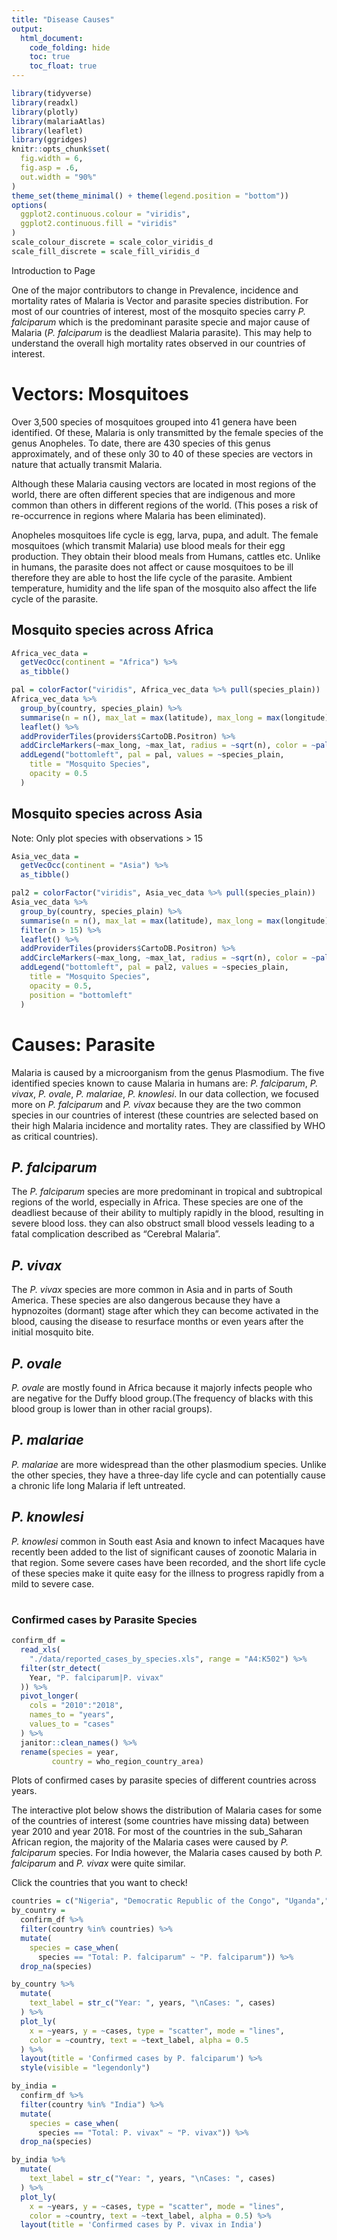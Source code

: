 ```yaml
---
title: "Disease Causes"
output: 
  html_document:
    code_folding: hide
    toc: true
    toc_float: true
---
```


```r
library(tidyverse)
library(readxl)
library(plotly)
library(malariaAtlas)
library(leaflet)
library(ggridges)
knitr::opts_chunk$set(
  fig.width = 6,
  fig.asp = .6,
  out.width = "90%"
)
theme_set(theme_minimal() + theme(legend.position = "bottom"))
options(
  ggplot2.continuous.colour = "viridis",
  ggplot2.continuous.fill = "viridis"
)
scale_colour_discrete = scale_color_viridis_d
scale_fill_discrete = scale_fill_viridis_d
```

Introduction to Page

One of the major contributors to change in Prevalence, incidence and mortality rates of Malaria is Vector and parasite species distribution. For most of our countries of interest, most of the mosquito species carry _P. falciparum_ which is the predominant parasite specie and major cause of Malaria (_P. falciparum_ is the deadliest Malaria parasite). This may help to understand the overall high mortality rates observed in our countries of interest.

# Vectors: Mosquitoes

Over 3,500 species of mosquitoes grouped into 41 genera have been identified. Of these, Malaria is only transmitted by the female species of the genus Anopheles. To date, there are 430 species of this genus approximately, and of these only 30 to 40 of these species are vectors in nature that actually transmit Malaria.

Although these Malaria causing vectors are located in most regions of the world, there are often different species that are indigenous and more common than others in different regions of the world. (This poses a risk of re-occurrence in regions where Malaria has been eliminated).


Anopheles mosquitoes life cycle is egg, larva, pupa, and adult. The female mosquitoes (which transmit Malaria) use blood meals for their egg production. They obtain their blood meals from Humans, cattles etc. Unlike in humans, the parasite does not affect or cause mosquitoes to be ill therefore they are able to host the life cycle of the parasite. Ambient temperature, humidity and the life span of the mosquito also affect the life cycle of the parasite.

## Mosquito species across Africa
```r
Africa_vec_data = 
  getVecOcc(continent = "Africa") %>% 
  as_tibble()
```

```r
pal = colorFactor("viridis", Africa_vec_data %>% pull(species_plain))
Africa_vec_data %>% 
  group_by(country, species_plain) %>% 
  summarise(n = n(), max_lat = max(latitude), max_long = max(longitude)) %>% 
  leaflet() %>% 
  addProviderTiles(providers$CartoDB.Positron) %>% 
  addCircleMarkers(~max_long, ~max_lat, radius = ~sqrt(n), color = ~pal(species_plain)) %>% 
  addLegend("bottomleft", pal = pal, values = ~species_plain,
    title = "Mosquito Species",
    opacity = 0.5
  )
```

## Mosquito species across Asia
Note: Only plot species with observations > 15
```r
Asia_vec_data = 
  getVecOcc(continent = "Asia") %>% 
  as_tibble()
```

```r
pal2 = colorFactor("viridis", Asia_vec_data %>% pull(species_plain))
Asia_vec_data %>% 
  group_by(country, species_plain) %>% 
  summarise(n = n(), max_lat = max(latitude), max_long = max(longitude)) %>% 
  filter(n > 15) %>% 
  leaflet() %>% 
  addProviderTiles(providers$CartoDB.Positron) %>% 
  addCircleMarkers(~max_long, ~max_lat, radius = ~sqrt(n), color = ~pal2(species_plain)) %>% 
  addLegend("bottomleft", pal = pal2, values = ~species_plain,
    title = "Mosquito Species",
    opacity = 0.5,
    position = "bottomleft"
  ) 
```

# Causes: Parasite {.tabset .tabfade}


Malaria is caused by a microorganism from the genus Plasmodium. The five identified species known to cause Malaria in humans are: _P. falciparum_, _P. vivax_, _P. ovale_, _P. malariae_, _P. knowlesi_. In our data collection, we focused more on _P. falciparum_ and _P. vivax_ because they are the two common species in our countries of interest (these countries are selected based on their high Malaria incidence and mortality rates. They are classified by WHO as critical countries).

## _P. falciparum_

The _P. falciparum_ species are more predominant in tropical and subtropical regions of the world, especially in Africa. These species are one of the deadliest because of their ability to multiply rapidly in the blood, resulting in severe blood loss. they can also obstruct small blood vessels leading to a fatal complication described as "Cerebral Malaria".

## _P. vivax_

The _P. vivax_ species are more common in Asia and in parts of South America. These species are also dangerous because they have a hypnozoites (dormant) stage after which they can become activated in the blood, causing the disease to resurface months or even years after the initial mosquito bite. 

## _P. ovale_

_P. ovale_ are mostly found in Africa because it majorly infects people who are negative for the Duffy blood group.(The frequency of blacks with this blood group is lower than in other racial groups).

## _P. malariae_

_P. malariae_ are more widespread than the other plasmodium species. Unlike the other species, they have a three-day life cycle and can potentially cause a chronic life long Malaria if left untreated.

## _P. knowlesi_

_P. knowlesi_ common in South east Asia and known to infect Macaques have recently been added to the list of significant causes of zoonotic Malaria in that region. Some severe cases have been recorded, and the short life cycle of these species make it quite easy for the illness to progress rapidly from a mild to severe case.

#

### Confirmed cases by Parasite Species

```r
confirm_df = 
  read_xls(
    "./data/reported_cases_by_species.xls", range = "A4:K502") %>% 
  filter(str_detect(
    Year, "P. falciparum|P. vivax"
  )) %>% 
  pivot_longer(
    cols = "2010":"2018",
    names_to = "years",
    values_to = "cases"
  ) %>% 
  janitor::clean_names() %>% 
  rename(species = year,
         country = who_region_country_area)
```

Plots of confirmed cases by parasite species of different countries across years.  


The interactive plot below shows the distribution of Malaria cases for some of the countries of interest (some countries have missing data) between year 2010 and year 2018. For most of the countries in the sub_Saharan African region, the majority of the Malaria cases were caused by _P. falciparum_ species. For India however, the Malaria cases caused by both _P. falciparum_ and _P. vivax_ were quite similar.  


Click the countries that you want to check!
```r
countries = c("Nigeria", "Democratic Republic of the Congo", "Uganda","Mozambique", "Côte d'Ivoire", "Niger", "Burkina Faso", "Mali", "Angola", "United Republic of Tanzania", "India", "Ghana", "Cameroon", "Rwanda", "Benin", "Malawi", "Kenya", "Guinea", "Burundi")
by_country = 
  confirm_df %>% 
  filter(country %in% countries) %>% 
  mutate(  
    species = case_when(
      species == "Total: P. falciparum" ~ "P. falciparum")) %>% 
  drop_na(species)
```


```r
by_country %>% 
  mutate(
    text_label = str_c("Year: ", years, "\nCases: ", cases)
  ) %>% 
  plot_ly(
    x = ~years, y = ~cases, type = "scatter", mode = "lines",
    color = ~country, text = ~text_label, alpha = 0.5
  ) %>% 
  layout(title = 'Confirmed cases by P. falciparum') %>% 
  style(visible = "legendonly")
```

```r
by_india = 
  confirm_df %>% 
  filter(country %in% "India") %>% 
  mutate(  
    species = case_when(
      species == "Total: P. vivax" ~ "P. vivax")) %>% 
  drop_na(species)
```

```r
by_india %>% 
  mutate(
    text_label = str_c("Year: ", years, "\nCases: ", cases)
  ) %>% 
  plot_ly(
    x = ~years, y = ~cases, type = "scatter", mode = "lines",
    color = ~country, text = ~text_label, alpha = 0.5) %>% 
  layout(title = 'Confirmed cases by P. vivax in India')
```

